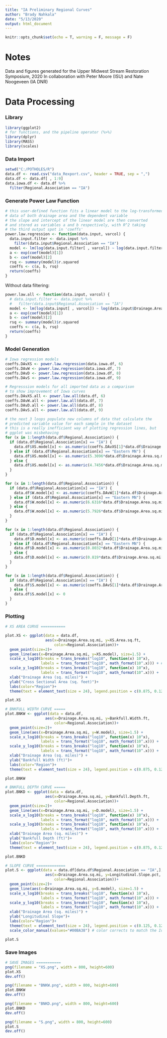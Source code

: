 ---
title: "IA Preliminary Regional Curves"
author: "Brady Nahkala"
date: "5/13/2020"
output: html_document
---

```{r setup, include=FALSE}
knitr::opts_chunk$set(echo = T, warning = F, message = F)
```

# Notes
Data and figures generated for the Upper Midwest Stream Restoration Symposium, 2020
In collaboration with Peter Moore (ISU) and Nate Noogeveen (IA DNR)

# Data Processing 

### Library 
```{r}
library(ggplot2) 
# for functions, and the pipeline operator (%>%)
library(dplyr)
library(MASS)
library(scales)
```

### Data Import
```{r}
setwd("C:/POTHOLES/R")
data.df <- read.csv("data_Rexport.csv", header = TRUE, sep = ",")
data.df <- data.df[ , 1:9]
data.iowa.df <- data.df %>%
  filter(Regional.Association == "IA")
```


### Generate Power Law Function
```{r}
# this user-defined function fits a linear model to the log-transformed 
# data of both drainage area and the dependent variable
# the slope and intercept of the linear model are then converted 
# and stored as variables a and b respectively, with R^2 taking 
# the third output spot in 'coeffs'
power.law.regression <- function(data.input, varcol) {
  data.input.filter <- data.input %>%
    filter(data.input$Regional.Association == "IA")
  model <- lm(log(data.input.filter[ , varcol]) ~ log(data.input.filter$Drainage.Area.sq.mi))
  a <- exp(coef(model)[1])
  b <- coef(model)[2]
  rsq <- summary(model)$r.squared
  coeffs <- c(a, b, rsq)
  return(coeffs)
}
```

Without data filtering:
```{r}
power.law.all <- function(data.input, varcol) {
  # data.input.filter <- data.input %>%
  #   filter(data.input$Regional.Association == "IA")
  model <- lm(log(data.input[ , varcol]) ~ log(data.input$Drainage.Area.sq.mi))
  a <- exp(coef(model)[1])
  b <- coef(model)[2]
  rsq <- summary(model)$r.squared
  coeffs <- c(a, b, rsq)
  return(coeffs)
}
```

### Model Generation
```{r}
# Iowa regression models
coeffs.DAvXS <- power.law.regression(data.iowa.df, 6)
coeffs.DAvW <- power.law.regression(data.iowa.df, 7)
coeffs.DAvD <- power.law.regression(data.iowa.df, 8)
coeffs.DAvS <- power.law.regression(data.iowa.df, 9)

# Regresssion models for all imported data as a comparison
# to show improvement of Iowa curves
coeffs.DAvXS.all <- power.law.all(data.df, 6)
coeffs.DAvW.all <- power.law.all(data.df, 7)
coeffs.DAvD.all <- power.law.all(data.df, 8)
coeffs.DAvS.all <- power.law.all(data.df, 9)

# the next 3 loops populate new columns of data that calculate the 
# predicted variable value for each sample in the dataset
# this is a really inefficient way of plotting regression lines, but 
# ggplot was misbehaving
for (x in 1:length(data.df$Regional.Association)) {
  if (data.df$Regional.Association[x] == "IA") {
    data.df$XS.model[x] <- as.numeric(coeffs.DAvXS[1]*data.df$Drainage.Area.sq.mi[x]^coeffs.DAvXS[2])
  } else if (data.df$Regional.Association[x] == "Eastern MN") {
    data.df$XS.model[x] <- as.numeric(5.3096*data.df$Drainage.Area.sq.mi[x]^0.7054)
  } else {
    data.df$XS.model[x] <- as.numeric(4.7456*data.df$Drainage.Area.sq.mi[x]^0.6102)
  }
}

for (x in 1:length(data.df$Regional.Association)) {
  if (data.df$Regional.Association[x] == "IA") {
    data.df$W.model[x] <- as.numeric(coeffs.DAvW[1]*data.df$Drainage.Area.sq.mi[x]^coeffs.DAvW[2])
  } else if (data.df$Regional.Association[x] == "Eastern MN") {
    data.df$W.model[x] <- as.numeric(6.6316*data.df$Drainage.Area.sq.mi[x]^0.4534)
  } else {
    data.df$W.model[x] <- as.numeric(5.7926*data.df$Drainage.Area.sq.mi[x]^0.3867)
  }
}

for (x in 1:length(data.df$Regional.Association)) {
  if (data.df$Regional.Association[x] == "IA") {
    data.df$D.model[x] <- as.numeric(coeffs.DAvD[1]*data.df$Drainage.Area.sq.mi[x]^coeffs.DAvD[2])
  } else if (data.df$Regional.Association[x] == "Eastern MN") {
    data.df$D.model[x] <- as.numeric(0.8032*data.df$Drainage.Area.sq.mi[x]^0.2514)
  } else {
    data.df$D.model[x] <- as.numeric(0.819*data.df$Drainage.Area.sq.mi[x]^0.2235)
  }
}

for (x in 1:length(data.df$Regional.Association)) {
  if (data.df$Regional.Association[x] == "IA") {
    data.df$S.model[x] <- as.numeric(coeffs.DAvS[1]*data.df$Drainage.Area.sq.mi[x]^coeffs.DAvS[2])
  } else {
    data.df$S.model[x] <- 0
  }
}
```

### Plotting
```{r}
# XS AREA CURVE ===========

plot.XS <- ggplot(data = data.df, 
                  aes(x=Drainage.Area.sq.mi, y=XS.Area.sq.ft,
                      color=Regional.Association))+
  geom_point(size=2)+
  geom_line(aes(x=Drainage.Area.sq.mi, y=XS.model), size=1.5) +
  scale_x_log10(breaks = trans_breaks("log10", function(x) 10^x),
                labels = trans_format("log10", math_format(10^.x))) + # these scale_x_log10 functions can be difficult, hard to format correctly
  scale_y_log10(breaks = trans_breaks("log10", function(x) 10^x),
                labels = trans_format("log10", math_format(10^.x))) +
  xlab("Drainage Area (sq. miles)") +
  ylab("Cross Sectional Area (sq. feet)")+
  labs(color="Region")+
  theme(text = element_text(size = 24), legend.position = c(0.875, 0.125)) 

plot.XS
```

```{r}
# BNKFULL WIDTH CURVE =====
plot.BNKW <- ggplot(data = data.df, 
                  aes(x=Drainage.Area.sq.mi, y=Bankfull.Width.ft,
                      color=Regional.Association))+
  geom_point(size=2)+
  geom_line(aes(x=Drainage.Area.sq.mi, y=W.model), size=1.5) +
  scale_x_log10(breaks = trans_breaks("log10", function(x) 10^x),
                labels = trans_format("log10", math_format(10^.x))) + 
  scale_y_log10(breaks = trans_breaks("log10", function(x) 10^x),
                labels = trans_format("log10", math_format(10^.x))) +
  xlab("Drainage Area (sq. miles)") +
  ylab("Bankfull Width (ft)")+
  labs(color="Region")+
  theme(text = element_text(size = 24), legend.position = c(0.875, 0.125))

plot.BNKW
```

```{r}
# BNKFULL DEPTH CURVE =====
plot.BNKD <- ggplot(data = data.df, 
                  aes(x=Drainage.Area.sq.mi, y=Bankfull.Depth.ft,
                      color=Regional.Association))+
  geom_point(size=2)+
  geom_line(aes(x=Drainage.Area.sq.mi, y=D.model), size=1.5) +
  scale_x_log10(breaks = trans_breaks("log10", function(x) 10^x),
                labels = trans_format("log10", math_format(10^.x))) + 
  scale_y_log10(breaks = trans_breaks("log10", function(x) 10^x),
                labels = trans_format("log10", math_format(10^.x))) +
  xlab("Drainage Area (sq. miles)") +
  ylab("Bankfull Depth (ft)")+
  labs(color="Region")+
  theme(text = element_text(size = 24), legend.position = c(0.875, 0.125))

plot.BNKD
```

```{r}
# SLOPE CURVE =============
plot.S <- ggplot(data = data.df[data.df$Regional.Association == "IA",], 
                  aes(x=Drainage.Area.sq.mi, y=Longitudinal.Slope.pct,
                      color=Regional.Association))+
  geom_point(size=2)+
  geom_line(aes(x=Drainage.Area.sq.mi, y=S.model), size=1.5) +
  scale_x_log10(breaks = trans_breaks("log10", function(x) 10^x),
                labels = trans_format("log10", math_format(10^.x))) + 
  scale_y_log10(breaks = trans_breaks("log10", function(x) 10^x),
                labels = trans_format("log10", math_format(10^.x))) +
  xlab("Drainage Area (sq. miles)") +
  ylab("Longitudinal Slope")+
  labs(color="Region")+
  theme(text = element_text(size = 24), legend.position = c(0.125, 0.125))+
  scale_color_manual(values="#00BA38") # color corrects to match the Iowa green color in other graphs, otherwise defaults to red

plot.S
```



### Save Images
```{r}
# SAVE IMAGES ===========
png(filename = "XS.png", width = 800, height=600)
plot.XS
dev.off()

png(filename = "BNKW.png", width = 800, height=600)
plot.BNKW
dev.off()

png(filename = "BNKD.png", width = 800, height=600)
plot.BNKD
dev.off()

png(filename = "S.png", width = 800, height=600)
plot.S
dev.off()
```

